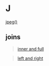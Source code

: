 # J {-}

[jpeg()](linkedin-learning.pxf.io/rweekly_plottofile)

## joins {-}

> [inner and full](https://linkedin-learning.pxf.io/rweekly_innerfull)

> [left and right](https://linkedin-learning.pxf.io/rwkly_leftrightjoin)
